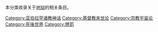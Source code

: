 本分类收录关于[[地狱|地狱]]的相关条目。
{{Commonscat|Hell}}

[[Category:亚伯拉罕诸教神话|Category:亚伯拉罕诸教神话]]
[[Category:基督教末世论|Category:基督教末世论]]
[[Category:宗教宇宙论|Category:宗教宇宙论]]
[[Category:死後世界|Category:死後世界]]
[[Category:懲罰|Category:懲罰]]